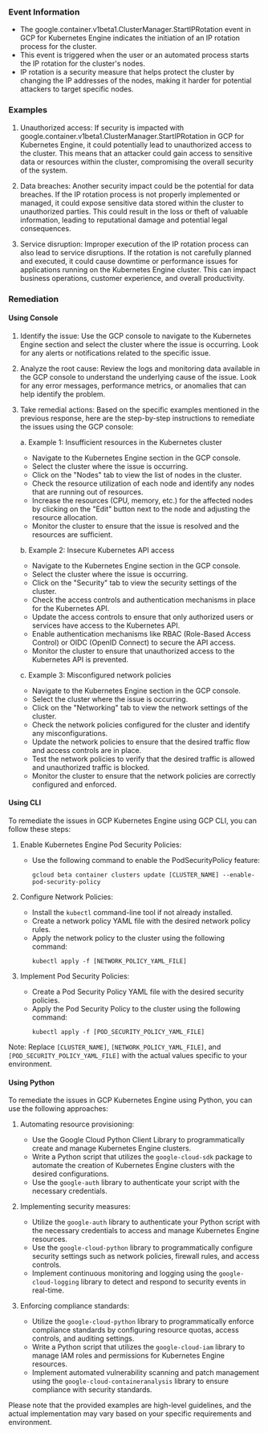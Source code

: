 
### Event Information

- The google.container.v1beta1.ClusterManager.StartIPRotation event in GCP for Kubernetes Engine indicates the initiation of an IP rotation process for the cluster.
- This event is triggered when the user or an automated process starts the IP rotation for the cluster's nodes.
- IP rotation is a security measure that helps protect the cluster by changing the IP addresses of the nodes, making it harder for potential attackers to target specific nodes.


### Examples

1. Unauthorized access: If security is impacted with google.container.v1beta1.ClusterManager.StartIPRotation in GCP for Kubernetes Engine, it could potentially lead to unauthorized access to the cluster. This means that an attacker could gain access to sensitive data or resources within the cluster, compromising the overall security of the system.

2. Data breaches: Another security impact could be the potential for data breaches. If the IP rotation process is not properly implemented or managed, it could expose sensitive data stored within the cluster to unauthorized parties. This could result in the loss or theft of valuable information, leading to reputational damage and potential legal consequences.

3. Service disruption: Improper execution of the IP rotation process can also lead to service disruptions. If the rotation is not carefully planned and executed, it could cause downtime or performance issues for applications running on the Kubernetes Engine cluster. This can impact business operations, customer experience, and overall productivity.

### Remediation

#### Using Console

1. Identify the issue: Use the GCP console to navigate to the Kubernetes Engine section and select the cluster where the issue is occurring. Look for any alerts or notifications related to the specific issue.

2. Analyze the root cause: Review the logs and monitoring data available in the GCP console to understand the underlying cause of the issue. Look for any error messages, performance metrics, or anomalies that can help identify the problem.

3. Take remedial actions: Based on the specific examples mentioned in the previous response, here are the step-by-step instructions to remediate the issues using the GCP console:

   a. Example 1: Insufficient resources in the Kubernetes cluster
      - Navigate to the Kubernetes Engine section in the GCP console.
      - Select the cluster where the issue is occurring.
      - Click on the "Nodes" tab to view the list of nodes in the cluster.
      - Check the resource utilization of each node and identify any nodes that are running out of resources.
      - Increase the resources (CPU, memory, etc.) for the affected nodes by clicking on the "Edit" button next to the node and adjusting the resource allocation.
      - Monitor the cluster to ensure that the issue is resolved and the resources are sufficient.

   b. Example 2: Insecure Kubernetes API access
      - Navigate to the Kubernetes Engine section in the GCP console.
      - Select the cluster where the issue is occurring.
      - Click on the "Security" tab to view the security settings of the cluster.
      - Check the access controls and authentication mechanisms in place for the Kubernetes API.
      - Update the access controls to ensure that only authorized users or services have access to the Kubernetes API.
      - Enable authentication mechanisms like RBAC (Role-Based Access Control) or OIDC (OpenID Connect) to secure the API access.
      - Monitor the cluster to ensure that unauthorized access to the Kubernetes API is prevented.

   c. Example 3: Misconfigured network policies
      - Navigate to the Kubernetes Engine section in the GCP console.
      - Select the cluster where the issue is occurring.
      - Click on the "Networking" tab to view the network settings of the cluster.
      - Check the network policies configured for the cluster and identify any misconfigurations.
      - Update the network policies to ensure that the desired traffic flow and access controls are in place.
      - Test the network policies to verify that the desired traffic is allowed and unauthorized traffic is blocked.
      - Monitor the cluster to ensure that the network policies are correctly configured and enforced.

#### Using CLI

To remediate the issues in GCP Kubernetes Engine using GCP CLI, you can follow these steps:

1. Enable Kubernetes Engine Pod Security Policies:
   - Use the following command to enable the PodSecurityPolicy feature:
     ```
     gcloud beta container clusters update [CLUSTER_NAME] --enable-pod-security-policy
     ```

2. Configure Network Policies:
   - Install the `kubectl` command-line tool if not already installed.
   - Create a network policy YAML file with the desired network policy rules.
   - Apply the network policy to the cluster using the following command:
     ```
     kubectl apply -f [NETWORK_POLICY_YAML_FILE]
     ```

3. Implement Pod Security Policies:
   - Create a Pod Security Policy YAML file with the desired security policies.
   - Apply the Pod Security Policy to the cluster using the following command:
     ```
     kubectl apply -f [POD_SECURITY_POLICY_YAML_FILE]
     ```

Note: Replace `[CLUSTER_NAME]`, `[NETWORK_POLICY_YAML_FILE]`, and `[POD_SECURITY_POLICY_YAML_FILE]` with the actual values specific to your environment.

#### Using Python

To remediate the issues in GCP Kubernetes Engine using Python, you can use the following approaches:

1. Automating resource provisioning:
   - Use the Google Cloud Python Client Library to programmatically create and manage Kubernetes Engine clusters.
   - Write a Python script that utilizes the `google-cloud-sdk` package to automate the creation of Kubernetes Engine clusters with the desired configurations.
   - Use the `google-auth` library to authenticate your script with the necessary credentials.

2. Implementing security measures:
   - Utilize the `google-auth` library to authenticate your Python script with the necessary credentials to access and manage Kubernetes Engine resources.
   - Use the `google-cloud-python` library to programmatically configure security settings such as network policies, firewall rules, and access controls.
   - Implement continuous monitoring and logging using the `google-cloud-logging` library to detect and respond to security events in real-time.

3. Enforcing compliance standards:
   - Utilize the `google-cloud-python` library to programmatically enforce compliance standards by configuring resource quotas, access controls, and auditing settings.
   - Write a Python script that utilizes the `google-cloud-iam` library to manage IAM roles and permissions for Kubernetes Engine resources.
   - Implement automated vulnerability scanning and patch management using the `google-cloud-containeranalysis` library to ensure compliance with security standards.

Please note that the provided examples are high-level guidelines, and the actual implementation may vary based on your specific requirements and environment.

